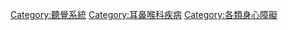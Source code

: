 [[Category:聽覺系統|Category:聽覺系統]]
[[Category:耳鼻喉科疾病|Category:耳鼻喉科疾病]]
[[Category:各類身心障礙|Category:各類身心障礙]]